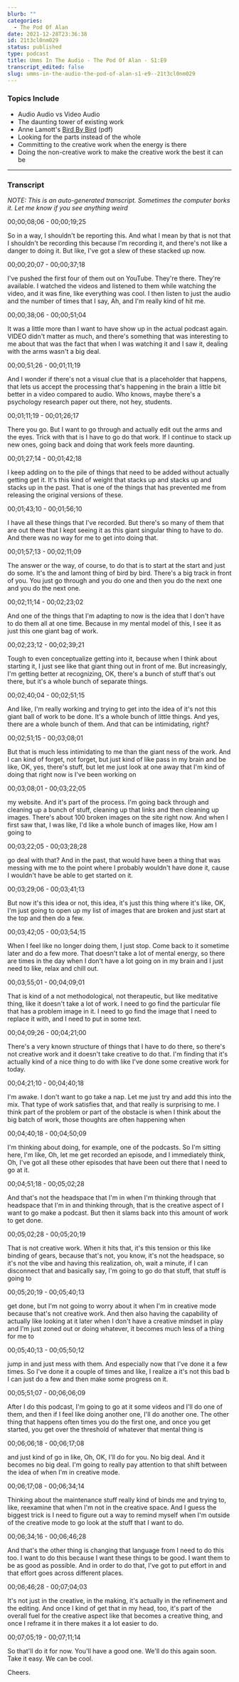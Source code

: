 ```yaml
---
blurb: ""
categories:
  - The Pod Of Alan
date: 2021-12-28T23:36:38
id: 21t3cl0nm029
status: published
type: podcast
title: Umms In The Audio - The Pod Of Alan - S1:E9
transcript_edited: false
slug: umms-in-the-audio-the-pod-of-alan-s1-e9--21t3cl0nm029
---
```


<PodcastLinks />

<PodcastPlayer src="https://cdn.simplecast.com/audio/f900955e-9fdd-4695-bf12-22eeee2f4d9e/episodes/76ebc627-ed69-450f-855f-5e0eefb5d7a8/audio/08350b4a-0962-4ad5-9860-ea0f6acb458f/default_tc.mp3" />


### Topics Include

- Audio Audio vs Video Audio
- The daunting tower of existing work
- Anne Lamott's  [Bird By Bird](http://publish.illinois.edu/marylucillehays/files/2014/07/Lamott_Bird-by-Bird-1.pdf) (pdf)
- Looking for the parts instead of the whole
- Committing to the creative work when the energy is there
- Doing the non-creative work to make the creative work the best it can be

---


### Transcript

_NOTE: This is an auto-generated transcript. Sometimes the computer borks it. Let me know if you see anything weird_


00;00;08;06 - 00;00;19;25

So in a way, I shouldn't be reporting this. And what I mean by that is not that I shouldn't be recording this because I'm recording it, and there's not like a danger to doing it. But like, I've got a slew of these stacked up now.

00;00;20;07 - 00;00;37;18

I've pushed the first four of them out on YouTube. They're there. They're available. I watched the videos and listened to them while watching the video, and it was fine, like everything was cool. I then listen to just the audio and the number of times that I say, Ah, and I'm really kind of hit me.

00;00;38;06 - 00;00;51;04

It was a little more than I want to have show up in the actual podcast again. VIDEO didn't matter as much, and there's something that was interesting to me about that was the fact that when I was watching it and I saw it, dealing with the arms wasn't a big deal.

00;00;51;26 - 00;01;11;19

And I wonder if there's not a visual clue that is a placeholder that happens, that lets us accept the processing that's happening in the brain a little bit better in a video compared to audio. Who knows, maybe there's a psychology research paper out there, not hey, students.

00;01;11;19 - 00;01;26;17

There you go. But I want to go through and actually edit out the arms and the eyes. Trick with that is I have to go do that work. If I continue to stack up new ones, going back and doing that work feels more daunting.

00;01;27;14 - 00;01;42;18

I keep adding on to the pile of things that need to be added without actually getting get it. It's this kind of weight that stacks up and stacks up and stacks up in the past. That is one of the things that has prevented me from releasing the original versions of these.

00;01;43;10 - 00;01;56;10

I have all these things that I've recorded. But there's so many of them that are out there that I kept seeing it as this giant singular thing to have to do. And there was no way for me to get into doing that.

00;01;57;13 - 00;02;11;09

The answer or the way, of course, to do that is to start at the start and just do some. It's the and lamont thing of bird by bird. There's a big track in front of you. You just go through and you do one and then you do the next one and you do the next one.

00;02;11;14 - 00;02;23;02

And one of the things that I'm adapting to now is the idea that I don't have to do them all at one time. Because in my mental model of this, I see it as just this one giant bag of work.

00;02;23;12 - 00;02;39;21

Tough to even conceptualize getting into it, because when I think about starting it, I just see like that giant thing out in front of me. But increasingly, I'm getting better at recognizing, OK, there's a bunch of stuff that's out there, but it's a whole bunch of separate things.

00;02;40;04 - 00;02;51;15

And like, I'm really working and trying to get into the idea of it's not this giant ball of work to be done. It's a whole bunch of little things. And yes, there are a whole bunch of them. And that can be intimidating, right?

00;02;51;15 - 00;03;08;01

But that is much less intimidating to me than the giant ness of the work. And I can kind of forget, not forget, but just kind of like pass in my brain and be like, OK, yes, there's stuff, but let me just look at one away that I'm kind of doing that right now is I've been working on

00;03;08;01 - 00;03;22;05

my website. And it's part of the process. I'm going back through and cleaning up a bunch of stuff, cleaning up that links and then cleaning up images. There's about 100 broken images on the site right now. And when I first saw that, I was like, I'd like a whole bunch of images like, How am I going to

00;03;22;05 - 00;03;28;28

go deal with that? And in the past, that would have been a thing that was messing with me to the point where I probably wouldn't have done it, cause I wouldn't have be able to get started on it.

00;03;29;06 - 00;03;41;13

But now it's this idea or not, this idea, it's just this thing where it's like, OK, I'm just going to open up my list of images that are broken and just start at the top and then do a few.

00;03;42;05 - 00;03;54;15

When I feel like no longer doing them, I just stop. Come back to it sometime later and do a few more. That doesn't take a lot of mental energy, so there are times in the day when I don't have a lot going on in my brain and I just need to like, relax and chill out.

00;03;55;01 - 00;04;09;01

That is kind of a not methodological, not therapeutic, but like meditative thing, like it doesn't take a lot of work. I need to go find the particular file that has a problem image in it. I need to go find the image that I need to replace it with, and I need to put in some text.

00;04;09;26 - 00;04;21;00

There's a very known structure of things that I have to do there, so there's not creative work and it doesn't take creative to do that. I'm finding that it's actually kind of a nice thing to do with like I've done some creative work for today.

00;04;21;10 - 00;04;40;18

I'm awake. I don't want to go take a nap. Let me just try and add this into the mix. That type of work satisfies that, and that really is surprising to me. I think part of the problem or part of the obstacle is when I think about the big batch of work, those thoughts are often happening when

00;04;40;18 - 00;04;50;09

I'm thinking about doing, for example, one of the podcasts. So I'm sitting here, I'm like, Oh, let me get recorded an episode, and I immediately think, Oh, I've got all these other episodes that have been out there that I need to go at it.

00;04;51;18 - 00;05;02;28

And that's not the headspace that I'm in when I'm thinking through that headspace that I'm in and thinking through, that is the creative aspect of I want to go make a podcast. But then it slams back into this amount of work to get done.

00;05;02;28 - 00;05;20;19

That is not creative work. When it hits that, it's this tension or this like binding of gears, because that's not, you know, it's not the headspace, so it's not the vibe and having this realization, oh, wait a minute, if I can disconnect that and basically say, I'm going to go do that stuff, that stuff is going to

00;05;20;19 - 00;05;40;13

get done, but I'm not going to worry about it when I'm in creative mode because that's not creative work. And then also having the capability of actually like looking at it later when I don't have a creative mindset in play and I'm just zoned out or doing whatever, it becomes much less of a thing for me to

00;05;40;13 - 00;05;50;12

jump in and just mess with them. And especially now that I've done it a few times. So I've done it a couple of times and like, I realize a it's not this bad b I can just do a few and then make some progress on it.

00;05;51;07 - 00;06;06;09

After I do this podcast, I'm going to go at it some videos and I'll do one of them, and then if I feel like doing another one, I'll do another one. The other thing that happens often times you do the first one, and once you get started, you get over the threshold of whatever that mental thing is

00;06;06;18 - 00;06;17;08

and just kind of go in like, Oh, OK, I'll do for you. No big deal. And it becomes no big deal. I'm going to really pay attention to that shift between the idea of when I'm in creative mode.

00;06;17;08 - 00;06;34;14

Thinking about the maintenance stuff really kind of binds me and trying to, like, reexamine that when I'm not in the creative space. And I guess the biggest trick is I need to figure out a way to remind myself when I'm outside of the creative mode to go look at the stuff that I want to do.

00;06;34;16 - 00;06;46;28

And that's the other thing is changing that language from I need to do this too. I want to do this because I want these things to be good. I want them to be as good as possible. And in order to do that, I've got to put effort in and that effort goes across different places.

00;06;46;28 - 00;07;04;03

It's not just in the creative, in the making, it's actually in the refinement and the editing. And once I kind of get that in my head, too, it's part of the overall fuel for the creative aspect like that becomes a creative thing, and once I reframe it in there makes it a lot easier to do.

00;07;05;19 - 00;07;11;14

So that'll do it for now. You'll have a good one. We'll do this again soon. Take it easy. We can be cool. 

Cheers.


